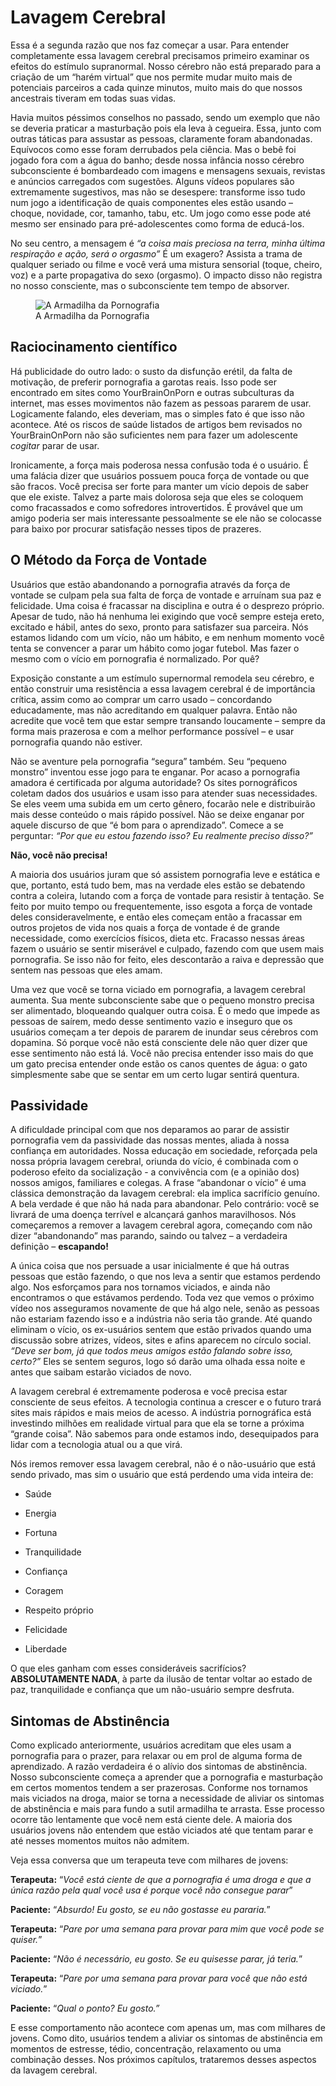 # Lavagem Cerebral

Essa é a segunda razão que nos faz começar a usar. Para entender completamente essa lavagem cerebral precisamos primeiro examinar os efeitos do estímulo supranormal. Nosso cérebro não está preparado para a criação de um "harém virtual" que nos permite mudar muito mais de potenciais parceiros a cada quinze minutos, muito mais do que nossos ancestrais tiveram em todas suas vidas.

Havia muitos péssimos conselhos no passado, sendo um exemplo que não se deveria praticar a masturbação pois ela leva à cegueira. Essa, junto com outras táticas para assustar as pessoas, claramente foram abandonadas. Equívocos como esse foram derrubados pela ciência. Mas o bebê foi jogado fora com a água do banho; desde nossa infância nosso cérebro subconsciente é bombardeado com imagens e mensagens sexuais, revistas e anúncios carregados com sugestões. Alguns vídeos populares são extremamente sugestivos, mas não se desespere: transforme isso tudo num jogo a identificação de quais componentes eles estão usando -- choque, novidade, cor, tamanho, tabu, etc. Um jogo como esse pode até mesmo ser ensinado para pré-adolescentes como forma de educá-los.

No seu centro, a mensagem é *"a coisa mais preciosa na terra, minha última respiração e ação, será o orgasmo"* É um exagero? Assista a trama de qualquer seriado ou filme e você verá uma mistura sensorial (toque, cheiro, voz) e a parte propagativa do sexo (orgasmo). O impacto disso não registra no nosso consciente, mas o subconsciente tem tempo de absorver.

![A Armadilha da Pornografia](images/trap.png)

## Raciocinamento científico

Há publicidade do outro lado: o susto da disfunção erétil, da falta de motivação, de preferir pornografia a garotas reais. Isso pode ser encontrado em sites como YourBrainOnPorn e outras subculturas da internet, mas esses movimentos não fazem as pessoas pararem de usar. Logicamente falando, eles deveriam, mas o simples fato é que isso não acontece. Até os riscos de saúde listados de artigos bem revisados no YourBrainOnPorn não são suficientes nem para fazer um adolescente *cogitar* parar de usar.

Ironicamente, a força mais poderosa nessa confusão toda é o usuário. É uma falácia dizer que usuários possuem pouca força de vontade ou que são fracos. Você precisa ser forte para manter um vício depois de saber que ele existe. Talvez a parte mais dolorosa seja que eles se coloquem como fracassados e como sofredores introvertidos. É provável que um amigo poderia ser mais interessante pessoalmente se ele não se colocasse para baixo por procurar satisfação nesses tipos de prazeres.

## O Método da Força de Vontade

Usuários que estão abandonando a pornografia através da força de vontade se culpam pela sua falta de força de vontade e arruínam sua paz e felicidade. Uma coisa é fracassar na disciplina e outra é o desprezo próprio. Apesar de tudo, não há nenhuma lei exigindo que você sempre esteja ereto, excitado e hábil, antes do sexo, pronto para satisfazer sua parceira. Nós estamos lidando com um vício, não um hábito, e em nenhum momento você tenta se convencer a parar um hábito como jogar futebol. Mas fazer o mesmo com o vício em pornografia é normalizado. Por quê?

Exposição constante a um estímulo supernormal remodela seu cérebro, e então construir uma resistência a essa lavagem cerebral é de importância crítica, assim como ao comprar um carro usado -- concordando educadamente, mas não acreditando em qualquer palavra. Então não acredite que você tem que estar sempre transando loucamente -- sempre da forma mais prazerosa e com a melhor performance possível -- e usar pornografia quando não estiver.

Não se aventure pela pornografia "segura" também. Seu "pequeno monstro" inventou esse jogo para te enganar. Por acaso a pornografia amadora é certificada por alguma autoridade? Os sites pornográficos coletam dados dos usuários e usam isso para atender suas necessidades. Se eles veem uma subida em um certo gênero, focarão nele e distribuirão mais desse conteúdo o mais rápido possível. Não se deixe enganar por aquele discurso de que "é bom para o aprendizado". Comece a se perguntar: *"Por que eu estou fazendo isso? Eu realmente preciso disso?"*

**Não, você não precisa!**

A maioria dos usuários juram que só assistem pornografia leve e estática e que, portanto, está tudo bem, mas na verdade eles estão se debatendo contra a coleira, lutando com a força de vontade para resistir à tentação. Se feito por muito tempo ou frequentemente, isso esgota a força de vontade deles consideravelmente, e então eles começam então a fracassar em outros projetos de vida nos quais a força de vontade é de grande necessidade, como exercícios físicos, dieta etc. Fracasso nessas áreas fazem o usuário se sentir miserável e culpado, fazendo com que usem mais pornografia. Se isso não for feito, eles descontarão a raiva e depressão que sentem nas pessoas que eles amam.

Uma vez que você se torna viciado em pornografia, a lavagem cerebral aumenta. Sua mente subconsciente sabe que o pequeno monstro precisa ser alimentado, bloqueando qualquer outra coisa. É o medo que impede as pessoas de saírem, medo desse sentimento vazio e inseguro que os usuários começam a ter depois de pararem de inundar seus cérebros com dopamina. Só porque você não está consciente dele não quer dizer que esse sentimento não está lá. Você não precisa entender isso mais do que um gato precisa entender onde estão os canos quentes de água: o gato simplesmente sabe que se sentar em um certo lugar sentirá quentura.

## Passividade

A dificuldade principal com que nos deparamos ao parar de assistir pornografia vem da passividade das nossas mentes, aliada à nossa confiança em autoridades. Nossa educação em sociedade, reforçada pela nossa própria lavagem cerebral, oriunda do vício, é combinada com o poderoso efeito da socialização - a convivência com (e a opinião dos) nossos amigos, familiares e colegas. A frase "abandonar o vício" é uma clássica demonstração da lavagem cerebral: ela implica sacrifício genuíno. A bela verdade é que não há nada para abandonar. Pelo contrário: você se livrará de uma doença terrível e alcançará ganhos maravilhosos. Nós começaremos a remover a lavagem cerebral agora, começando com não dizer "abandonando" mas parando, saindo ou talvez -- a verdadeira definição -- **escapando!**

A única coisa que nos persuade a usar inicialmente é que há outras pessoas que estão fazendo, o que nos leva a sentir que estamos perdendo algo. Nos esforçamos para nos tornamos viciados, e ainda não encontramos o que estávamos perdendo. Toda vez que vemos o próximo vídeo nos asseguramos novamente de que há algo nele, senão as pessoas não estariam fazendo isso e a indústria não seria tão grande. Até quando eliminam o vício, os ex-usuários sentem que estão privados quando uma discussão sobre atrizes, vídeos, sites e afins aparecem no círculo social. *"Deve ser bom, já que todos meus amigos estão falando sobre isso, certo?"* Eles se sentem seguros, logo só darão uma olhada essa noite e antes que saibam estarão viciados de novo.

A lavagem cerebral é extremamente poderosa e você precisa estar consciente de seus efeitos. A tecnologia continua a crescer e o futuro trará sites mais rápidos e mais meios de acesso. A indústria pornográfica está investindo milhões em realidade virtual para que ela se torne a próxima "grande coisa". Não sabemos para onde estamos indo, desequipados para lidar com a tecnologia atual ou a que virá.

Nós iremos remover essa lavagem cerebral, não é o não-usuário que está sendo privado, mas sim o usuário que está perdendo uma vida inteira de:

-   Saúde

-   Energia

-   Fortuna

-   Tranquilidade

-   Confiança

-   Coragem

-   Respeito próprio

-   Felicidade

-   Liberdade

O que eles ganham com esses consideráveis sacrifícios? **ABSOLUTAMENTE NADA**, à parte da ilusão de tentar voltar ao estado de paz, tranquilidade e confiança que um não-usuário sempre desfruta.

## Sintomas de Abstinência

Como explicado anteriormente, usuários acreditam que eles usam a pornografia para o prazer, para relaxar ou em prol de alguma forma de aprendizado. A razão verdadeira é o alívio dos sintomas de abstinência. Nosso subconsciente começa a aprender que a pornografia e masturbação em certos momentos tendem a ser prazerosas. Conforme nos tornamos mais viciados na droga, maior se torna a necessidade de aliviar os sintomas de abstinência e mais para fundo a sutil armadilha te arrasta. Esse processo ocorre tão lentamente que você nem está ciente dele. A maioria dos usuários jovens não entendem que estão viciados até que tentam parar e até nesses momentos muitos não admitem.

Veja essa conversa que um terapeuta teve com milhares de jovens:

**Terapeuta:** "*Você está ciente de que a pornografia é uma droga e que a única razão pela qual você usa é porque você não consegue parar*"

**Paciente:** "*Absurdo! Eu gosto, se eu não gostasse eu pararia.*"

**Terapeuta:** "*Pare por uma semana para provar para mim que você pode se quiser.*"

**Paciente:** "*Não é necessário, eu gosto. Se eu quisesse parar, já teria.*"

**Terapeuta:** "*Pare por uma semana para provar para você que não está viciado.*"

**Paciente:** "*Qual o ponto? Eu gosto."*

E esse comportamento não acontece com apenas um, mas com milhares de jovens. Como dito, usuários tendem a aliviar os sintomas de abstinência em momentos de estresse, tédio, concentração, relaxamento ou uma combinação desses. Nos próximos capítulos, trataremos desses aspectos da lavagem cerebral.
